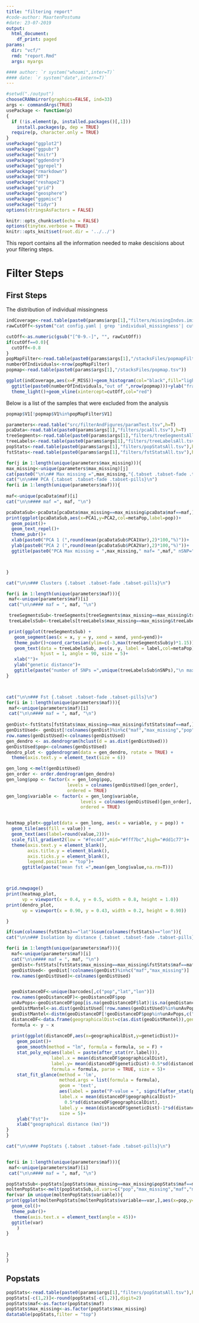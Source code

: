 ```yaml
---
title: "filtering report"
#code-author: MaartenPostuma
#date: 23-07-2019
output:
  html_document:
    df_print: paged
params:
  dir: "vcf/"
  rmd: "report.Rmd"
  args: myargs

#### author: `r system("whoami",inter=T)`
#### date: `r system("date",intern=T)`
---
```


```r

#setwd("./output")
chooseCRANmirror(graphics=FALSE, ind=33)
args <- commandArgs(TRUE)
usePackage <- function(p) 
{
  if (!is.element(p, installed.packages()[,1]))
    install.packages(p, dep = TRUE)
  require(p, character.only = TRUE)
}
usePackage("ggplot2")
usePackage("ggpubr")
usePackage("knitr")
usePackage("ggdendro")
usePackage("ggrepel")
usePackage("rmarkdown")
usePackage("DT")
usePackage("reshape2")
usePackage("grid")
usePackage("geosphere")
usePackage("ggpmisc")
usePackage("tidyr")
options(stringsAsFactors = FALSE)

knitr::opts_chunk$set(echo = FALSE)
options(tinytex.verbose = TRUE)
knitr::opts_knit$set(root.dir = '../../')
```

This report contains all the information needed to make descisions about your filtering steps.

# Filter Steps {.tabset .tabset-fade .tabset-pills}

## First Steps

The distribution of individual missingness

```r
indCoverage<-read.table(paste0(params$args[1],"filters/missingIndvs.imiss"),h=T)
rawCutOff<-system("cat config.yaml | grep 'individual_missingness'| cut -f2 -d :",intern=T)

cutOff<-as.numeric(gsub("[^0-9.-]", "", rawCutOff))
if(cutOff==0.0){
  cutOff<-0.8
}
popMapFilter<-read.table(paste0(params$args[1],"/stacksFiles/popmapFiltered.tsv"))
numberOfIndividuals<-nrow(popMapFilter)
popmap<-read.table(paste0(params$args[1],"/stacksFiles/popmap.tsv"))

ggplot(indCoverage,aes(x=F_MISS))+geom_histogram(col="black",fill="lightblue",binwidth=0.025)+
  ggtitle(paste0(numberOfIndividuals,"out of ",nrow(popmap)))+ylab("fraction missing")+
  theme_light()+geom_vline(xintercept=cutOff,col="red")

```

Below is a list of the samples that were excluded from the analysis
```r
popmap$V1[!popmap$V1%in%popMapFilter$V1]

```

```r
parameters<-read.table("src/filterAndFigures/paramTest.tsv",h=T)
pcaData<-read.table(paste0(params$args[1],"filters/pcaAll.tsv"),h=T)
treeSegments<-read.table(paste0(params$args[1],"filters/treeSegmentsAll.tsv"),h=T)
treeLabels<-read.table(paste0(params$args[1],"filters/treeLabelsAll.tsv"),h=T)
popStats<-read.table(paste0(params$args[1],"filters/popStatsAll.tsv"),h=T)
fstStats<-read.table(paste0(params$args[1],"filters/fstStatsAll.tsv"),h=T)

for(j in 1:length(unique(parameters$max_missing))){
max_missing<-unique(parameters$max_missing)[j]
cat(paste0("\n\n## Max missing =",max_missing,"{.tabset .tabset-fade .tabset-pills}"))
cat("\n\n### PCA {.tabset .tabset-fade .tabset-pills}\n")
for(i in 1:length(unique(parameters$maf))){
  
maf<-unique(pcaData$maf)[i]
cat("\n\n#### maf =", maf, "\n")

pcaDataSub<-pcaData[pcaData$max_missing==max_missing&pcaData$maf==maf,]  
print(ggplot(pcaDataSub,aes(x=PCA1,y=PCA2,col=metaPop,label=pop))+
  geom_point()+
  geom_text_repel()+
  theme_pubr()+
  xlab(paste0("PCA 1 (",round(mean(pcaDataSub$PCA1Var),2)*100,"%)"))+
  ylab(paste0("PCA 2 (",round(mean(pcaDataSub$PCA2Var),2)*100,"%)"))+
  ggtitle(paste0("PCA Max missing = ",max_missing," maf= ",maf," nSNP=",pcaDataSub$nSNPs)))



}

cat("\n\n### Clusters {.tabset .tabset-fade .tabset-pills}\n")

for(i in 1:length(unique(parameters$maf))){
 maf<-unique(parameters$maf)[i]
 cat("\n\n#### maf = ", maf, "\n")

 treeSegmentsSub<-treeSegments[treeSegments$max_missing==max_missing&treeSegments$maf==maf,]
 treeLabelsSub<-treeLabels[treeLabels$max_missing==max_missing&treeLabels$maf==maf,]

 print(ggplot(treeSegmentsSub) +
   geom_segment(aes(x = x, y = y, xend = xend, yend=yend))+
   theme_pubr()+coord_cartesian(ylim=c(-3,max(treeSegmentsSub$y)*1.15))+
   geom_text(data = treeLabelsSub, aes(x, y, label = label,col=metaPop),
             hjust = 1, angle = 90, size = 5)+
   xlab("")+
   ylab("genetic distance")+
   ggtitle(paste("number of SNPs =",unique(treeLabelsSub$nSNPs),"\n maxMissing =",max_missing,"\n maf =",maf)))
}



cat("\n\n### Fst {.tabset .tabset-fade .tabset-pills}\n")
for(i in 1:length(unique(parameters$maf))){
 maf<-unique(parameters$maf)[i]
 cat("\n\n#### maf = ", maf, "\n")
  
genDist<-fstStats[fstStats$max_missing==max_missing&fstStats$maf==maf,] 
genDistUsed<- genDist[!colnames(genDist)%in%c("maf","max_missing","pop","lat","lon")]
row.names(genDistUsed)<-colnames(genDistUsed)
gen_dendro <- as.dendrogram(hclust(d = as.dist(genDistUsed)))
genDistUsed$pop<-colnames(genDistUsed)
dendro_plot <- ggdendrogram(data = gen_dendro, rotate = TRUE) + 
  theme(axis.text.y = element_text(size = 6))

gen_long <-melt(genDistUsed)
gen_order <- order.dendrogram(gen_dendro)
gen_long$pop <- factor(x = gen_long$pop,
                       levels = colnames(genDistUsed)[gen_order], 
                       ordered = TRUE)
gen_long$variable <- factor(x = gen_long$variable,
                            levels = colnames(genDistUsed)[gen_order], 
                            ordered = TRUE)


heatmap_plot<-ggplot(data = gen_long, aes(x = variable, y = pop)) +
  geom_tile(aes(fill = value)) +
  geom_text(aes(label=round(value,2)))+
  scale_fill_gradient2(low = "#fec44f",mid="#fff7bc",high="#dd1c77")+
  theme(axis.text.y = element_blank(),
        axis.title.y = element_blank(),
        axis.ticks.y = element_blank(),
        legend.position = "top")+
      ggtitle(paste("mean fst =",mean(gen_long$value,na.rm=T)))



grid.newpage()
print(heatmap_plot, 
      vp = viewport(x = 0.4, y = 0.5, width = 0.8, height = 1.0))
print(dendro_plot, 
      vp = viewport(x = 0.90, y = 0.43, width = 0.2, height = 0.90))

}

if(sum(colnames(fstStats)=="lat")&sum(colnames(fstStats)=="lon")){
cat("\n\n### Isolation by distance {.tabset .tabset-fade .tabset-pills}\n")

for(i in 1:length(unique(parameters$maf))){
  maf<-unique(parameters$maf)[i]
  cat("\n\n#### maf = ", maf, "\n")
  genDist<-fstStats[fstStats$max_missing==max_missing&fstStats$maf==maf,] 
  genDistUsed<- genDist[!colnames(genDist)%in%c("maf","max_missing")]
  row.names(genDistUsed)<-colnames(genDistUsed)


  geoDistanceDF<-unique(barcodes[,c("pop","lat","lon")])
  row.names(geoDistanceDF)<-geoDistanceDF$pop
  unAvPops<-geoDistanceDF$pop[is.na(geoDistanceDF$lat)|is.na(geoDistanceDF$lon)]
  genDistMantel<-as.dist(genDistUsed[!row.names(genDistUsed)%in%unAvPops,!colnames(genDistUsed)%in%c(unAvPops,"pop")])
  geoDistMantel<-distm(geoDistanceDF[!geoDistanceDF$pop%in%unAvPops,c("lon","lat")],fun = distHaversine)/1000
  distanceDF<-data.frame(geographicalDist=c(as.dist(geoDistMantel)),geneticDist=c(genDistMantel))
  formula <- y ~ x    
  
  print(ggplot(distanceDF,aes(x=geographicalDist,y=geneticDist))+
    geom_point()+
    geom_smooth(method = "lm", formula = formula, se = F) +
    stat_poly_eq(aes(label = paste(after_stat(rr.label))), 
                 label.x = mean(distanceDF$geographicalDist),
                 label.y= mean(distanceDF$geneticDist)-0.5*sd(distanceDF$geneticDist),
                 formula = formula, parse = TRUE, size = 5)+
    stat_fit_glance(method = 'lm',
                    method.args = list(formula = formula),
                    geom = 'text',
                    aes(label = paste("P-value = ", signif(after_stat(p.value), digits = 4), sep = "")),
                    label.x = mean(distanceDF$geographicalDist)+
                      0.5*sd(distanceDF$geographicalDist), 
                    label.y = mean(distanceDF$geneticDist)-1*sd(distanceDF$geneticDist),
                    size = 5)+
    ylab("Fst")+
    xlab("geographical distance (km)"))
}
}

cat("\n\n### PopStats {.tabset .tabset-fade .tabset-pills}\n")


for(i in 1:length(unique(parameters$maf))){
 maf<-unique(parameters$maf)[i]
 cat("\n\n#### maf = ", maf, "\n")

popStatsSub<-popStats[popStats$max_missing==max_missing&popStats$maf==maf,]
moltenPopStats<-melt(popStatsSub,id.vars=c("pop","max_missing","maf","metaPop"))
for(var in unique(moltenPopStats$variable)){
print(ggplot(moltenPopStats[moltenPopStats$variable==var,],aes(x=pop,y=value,fill=metaPop))+
  geom_col()+
  theme_pubr()+
   theme(axis.text.x = element_text(angle = 45))+
  ggtitle(var)
    )
}



}
}
```

## Popstats

```r
popStats<-read.table(paste0(params$args[1],"filters/popStatsAll.tsv"),h=T)
popStats[-c(1,2)]<-round(popStats[-c(1,2)],digit=2)
popStats$maf<-as.factor(popStats$maf)
popStats$max_missing<-as.factor(popStats$max_missing)
datatable(popStats,filter = "top")

```